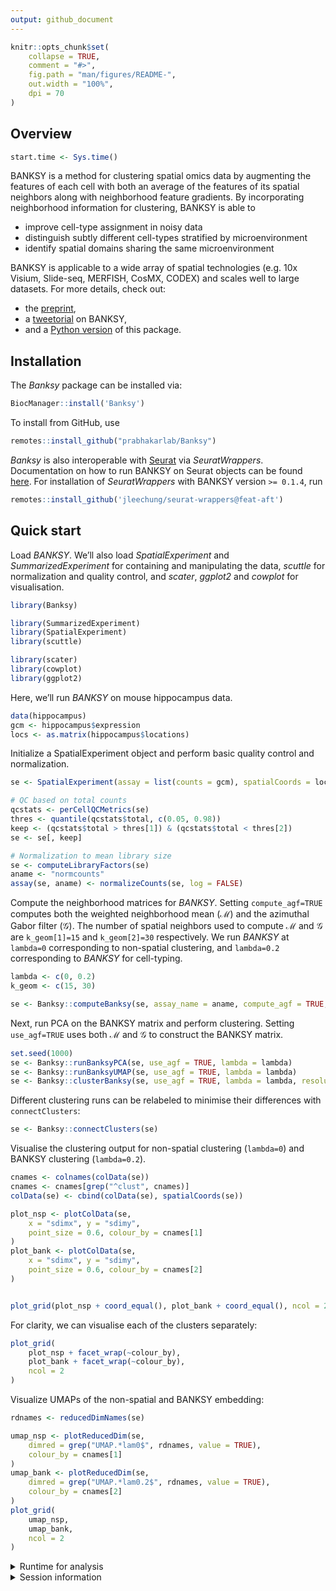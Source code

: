 ```yaml
---
output: github_document
---
```


<!-- README.md is generated from README.Rmd. Please edit that file -->

```r
knitr::opts_chunk$set(
    collapse = TRUE,
    comment = "#>",
    fig.path = "man/figures/README-",
    out.width = "100%", 
    dpi = 70
)
```

## Overview

```r
start.time <- Sys.time()
```

BANKSY is a method for clustering spatial omics data by augmenting the
features of each cell with both an average of the features of its spatial 
neighbors along with neighborhood feature gradients. By incorporating 
neighborhood information for clustering, BANKSY is able to

- improve cell-type assignment in noisy data
- distinguish subtly different cell-types stratified by microenvironment
- identify spatial domains sharing the same microenvironment

BANKSY is applicable to a wide array of spatial technologies (e.g. 10x Visium, 
Slide-seq, MERFISH, CosMX, CODEX) and scales well to large datasets. For more 
details, check out:

- the [preprint](https://www.biorxiv.org/content/10.1101/2022.04.14.488259v1),
- a [tweetorial](https://twitter.com/vipul1891/status/1515323372535644166?s=20&t=Bc6rz8VeWWptF67FejGYfQ) on BANKSY, 
- and a [Python version](https://github.com/prabhakarlab/Banksy_py) of this package. 

## Installation

The *Banksy* package can be installed via:

```r
BiocManager::install('Banksy')
```

To install from GitHub, use

```r
remotes::install_github("prabhakarlab/Banksy")
```

*Banksy* is also interoperable with [Seurat](https://satijalab.org/seurat/) via 
*SeuratWrappers*. Documentation on how to run BANKSY on Seurat objects can be 
found [here](https://github.com/jleechung/seurat-wrappers/blob/feat-aft/docs/banksy.md). 
For installation of *SeuratWrappers* with BANKSY version `>= 0.1.4`, run

```r
remotes::install_github('jleechung/seurat-wrappers@feat-aft')
```

## Quick start

Load *BANKSY*. We'll also load *SpatialExperiment* and *SummarizedExperiment* 
for containing and manipulating the data, *scuttle* for normalization 
and quality control, and *scater*, *ggplot2* and *cowplot* for visualisation.

```r
library(Banksy)

library(SummarizedExperiment)
library(SpatialExperiment)
library(scuttle)

library(scater)
library(cowplot)
library(ggplot2)
```

Here, we'll run *BANKSY* on mouse hippocampus data. 

```r
data(hippocampus)
gcm <- hippocampus$expression
locs <- as.matrix(hippocampus$locations)
```

Initialize a SpatialExperiment object and perform basic quality control and 
normalization. 

```r
se <- SpatialExperiment(assay = list(counts = gcm), spatialCoords = locs)

# QC based on total counts
qcstats <- perCellQCMetrics(se)
thres <- quantile(qcstats$total, c(0.05, 0.98))
keep <- (qcstats$total > thres[1]) & (qcstats$total < thres[2])
se <- se[, keep]

# Normalization to mean library size
se <- computeLibraryFactors(se)
aname <- "normcounts"
assay(se, aname) <- normalizeCounts(se, log = FALSE)
```

Compute the neighborhood matrices for *BANKSY*. Setting `compute_agf=TRUE` 
computes both the weighted neighborhood mean ($\mathcal{M}$) and the azimuthal 
Gabor filter ($\mathcal{G}$). The number of spatial neighbors used to compute 
$\mathcal{M}$ and $\mathcal{G}$ are `k_geom[1]=15` and `k_geom[2]=30` 
respectively. We run *BANKSY* at `lambda=0` corresponding to non-spatial 
clustering, and `lambda=0.2` corresponding to  *BANKSY* for cell-typing.

```r
lambda <- c(0, 0.2)
k_geom <- c(15, 30)

se <- Banksy::computeBanksy(se, assay_name = aname, compute_agf = TRUE, k_geom = k_geom)
```

Next, run PCA on the BANKSY matrix and perform clustering. Setting 
`use_agf=TRUE` uses both $\mathcal{M}$ and $\mathcal{G}$ to construct the 
BANKSY matrix.

```r
set.seed(1000)
se <- Banksy::runBanksyPCA(se, use_agf = TRUE, lambda = lambda)
se <- Banksy::runBanksyUMAP(se, use_agf = TRUE, lambda = lambda)
se <- Banksy::clusterBanksy(se, use_agf = TRUE, lambda = lambda, resolution = 1.2)
```

Different clustering runs can be relabeled to minimise their differences with 
`connectClusters`:

```r
se <- Banksy::connectClusters(se)
```

Visualise the clustering output for non-spatial clustering (`lambda=0`) and
BANKSY clustering (`lambda=0.2`).

```r
cnames <- colnames(colData(se))
cnames <- cnames[grep("^clust", cnames)]
colData(se) <- cbind(colData(se), spatialCoords(se))

plot_nsp <- plotColData(se,
    x = "sdimx", y = "sdimy",
    point_size = 0.6, colour_by = cnames[1]
)
plot_bank <- plotColData(se,
    x = "sdimx", y = "sdimy",
    point_size = 0.6, colour_by = cnames[2]
)


plot_grid(plot_nsp + coord_equal(), plot_bank + coord_equal(), ncol = 2)
```

For clarity, we can visualise each of the clusters separately:

```r
plot_grid(
    plot_nsp + facet_wrap(~colour_by),
    plot_bank + facet_wrap(~colour_by),
    ncol = 2
)
```

Visualize UMAPs of the non-spatial and BANKSY embedding:

```r
rdnames <- reducedDimNames(se)

umap_nsp <- plotReducedDim(se,
    dimred = grep("UMAP.*lam0$", rdnames, value = TRUE),
    colour_by = cnames[1]
)
umap_bank <- plotReducedDim(se,
    dimred = grep("UMAP.*lam0.2$", rdnames, value = TRUE),
    colour_by = cnames[2]
)
plot_grid(
    umap_nsp,
    umap_bank,
    ncol = 2
)
```

<details>
    <summary>Runtime for analysis</summary>

```r
Sys.time() - start.time
```

</details>

<details>
    <summary>Session information</summary>

```r
sessionInfo()
```

</details>

